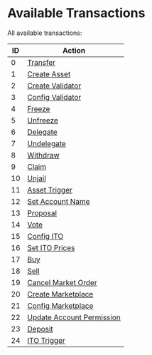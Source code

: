 # Available Transactions
All available transactions:

| ID | Action                        |
|----|-------------------------------|
| 0  | [Transfer](/contract-details#transfer)         |
| 1  | [Create Asset](/contract-details#create-asset) |
| 2  | [Create Validator](/contract-details#create-validator) |
| 3  | [Config Validator](/contract-details#config-validator) |
| 4  | [Freeze](/contract-details#freeze)             |
| 5  | [Unfreeze](/contract-details#unfreeze)         |
| 6  | [Delegate](/contract-details#delegate)         |
| 7  | [Undelegate](/contract-details#undelegate)     |
| 8  | [Withdraw](/contract-details#withdraw)         |
| 9  | [Claim](/contract-details#claim)               |
| 10 | [Unjail](/contract-details#unjail)             |
| 11 | [Asset Trigger](/contract-details#asset-trigger) |
| 12 | [Set Account Name](/contract-details#set-account-name) |
| 13 | [Proposal](/contract-details#proposal)         |
| 14 | [Vote](/contract-details#vote)                 |
| 15 | [Config ITO](/contract-details#config-ito)     |
| 16 | [Set ITO Prices](/contract-details#set-ito-prices) |
| 17 | [Buy](/contract-details#buy)                   |
| 18 | [Sell](/contract-details#sell)                 |
| 19 | [Cancel Market Order](/contract-details#cancel-market-order) |
| 20 | [Create Marketplace](/contract-details#create-marketplace) |
| 21 | [Config Marketplace](/contract-details#config-marketplace) |
| 22 | [Update Account Permission](/contract-details#update-account-permission) |
| 23 | [Deposit](/contract-details#deposit)           |
| 24 | [ITO Trigger](/contract-details#ito-trigger)   |


